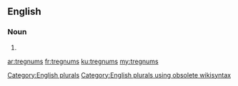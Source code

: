 ==English==

===Noun===
{{head|en}}

# {{plural of|tregnum}}

[[Category:English plurals]][[Category:English plurals using obsolete wikisyntax]]

[[ar:tregnums]]
[[fr:tregnums]]
[[ku:tregnums]]
[[my:tregnums]]